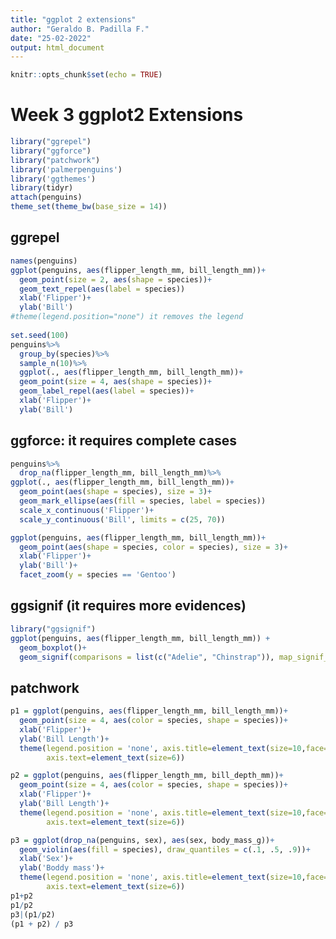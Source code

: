 ```yaml
---
title: "ggplot 2 extensions"
author: "Geraldo B. Padilla F."
date: "25-02-2022"
output: html_document
---
```


```r
knitr::opts_chunk$set(echo = TRUE)
```

# Week 3 ggplot2 Extensions

```r
library("ggrepel")
library("ggforce")
library("patchwork")
library('palmerpenguins')
library('ggthemes')
library(tidyr)
attach(penguins)
theme_set(theme_bw(base_size = 14))
```

## ggrepel

```r
names(penguins)
ggplot(penguins, aes(flipper_length_mm, bill_length_mm))+
  geom_point(size = 2, aes(shape = species))+
  geom_text_repel(aes(label = species))
  xlab('Flipper')+
  ylab('Bill')
#theme(legend.position="none") it removes the legend
  
set.seed(100)
penguins%>%
  group_by(species)%>%
  sample_n(10)%>%
  ggplot(., aes(flipper_length_mm, bill_length_mm))+
  geom_point(size = 4, aes(shape = species))+
  geom_label_repel(aes(label = species))+
  xlab('Flipper')+
  ylab('Bill')
```

## ggforce: it requires complete cases

```r
penguins%>%
  drop_na(flipper_length_mm, bill_length_mm)%>%
ggplot(., aes(flipper_length_mm, bill_length_mm))+
  geom_point(aes(shape = species), size = 3)+
  geom_mark_ellipse(aes(fill = species, label = species))
  scale_x_continuous('Flipper')+
  scale_y_continuous('Bill', limits = c(25, 70))

ggplot(penguins, aes(flipper_length_mm, bill_length_mm))+
  geom_point(aes(shape = species, color = species), size = 3)+
  xlab('Flipper')+
  ylab('Bill')+
  facet_zoom(y = species == 'Gentoo')
```

## ggsignif (it requires more evidences)

```r
library("ggsignif")
ggplot(penguins, aes(flipper_length_mm, bill_length_mm)) +
  geom_boxplot()+
  geom_signif(comparisons = list(c("Adelie", "Chinstrap")), map_signif_level = TRUE, textsize = 6)
```

## patchwork

```r
p1 = ggplot(penguins, aes(flipper_length_mm, bill_length_mm))+
  geom_point(size = 4, aes(color = species, shape = species))+
  xlab('Flipper')+
  ylab('Bill Length')+
  theme(legend.position = 'none', axis.title=element_text(size=10,face="bold"),
        axis.text=element_text(size=6))

p2 = ggplot(penguins, aes(flipper_length_mm, bill_depth_mm))+
  geom_point(size = 4, aes(color = species, shape = species))+
  xlab('Flipper')+
  ylab('Bill Length')+
  theme(legend.position = 'none', axis.title=element_text(size=10,face="bold"),
        axis.text=element_text(size=6))

p3 = ggplot(drop_na(penguins, sex), aes(sex, body_mass_g))+
  geom_violin(aes(fill = species), draw_quantiles = c(.1, .5, .9))+
  xlab('Sex')+
  ylab('Boddy mass')+
  theme(legend.position = 'none', axis.title=element_text(size=10,face="bold"),
        axis.text=element_text(size=6))
p1+p2
p1/p2
p3|(p1/p2)
(p1 + p2) / p3
```